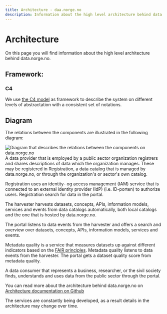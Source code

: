 ```yaml
---
title: Architecture - daa.norge.no
description: Information about the high level architecture behind data.norge.no.
---
```


# Architecture

<Ingress>
    On this page you will find information about the high level architecture behind data.norge.no.
</Ingress>

## Framework:

### C4

We use [the C4 model](https://c4model.com/) as framework to describe the system on different levels of abstractation with a consistent set of notations.

## Diagram

The relations between the components are illustrated in the following diagram:

![Diagram that describes the relations between the components on data.norge.no](https://raw.githubusercontent.com/Informasjonsforvaltning/architecture-documentation/refs/heads/main/generated/system.svg)
A data provider that is employed by a public sector organization registrers and shares descriptions of data which the organization manages.
These may be registered in Registration, a data catalog that is managed by data.norge.no, or through the organization's or sector's own catalog.

Registration uses an identity- og access management (IAM) service that is connected to an external identity provider (IdP) (i.e. ID-porten) to authorize users. Registration search for data in the portal.

The harvester harvests datasets, concepts, APIs, information models, services and events from data catalogs automatically, both local catalogs and the one that is hosted by data.norge.no.

The portal listens to data events from the harvester and offers a search and overview over datasets, concepts, APIs, information models, services and events.

Metadata quality is a service that measures datasets up against different indicators based on the [FAIR principles](https://www.go-fair.org/fair-principles/). Metadata quality listens to data events from the harvester.
The portal gets a dataset quality score from metadata quality.

A data consumer that represents a business, researcher, or the sivil society finds, understands and uses data from the public sector through the portal.

You can read more about the architecture behind data.norge.no on [Architecture documentation on Github](https://github.com/Informasjonsforvaltning/architecture-documentation/wiki/Architecture-documentation)

The services are constantly being developed, as a result details in the architecture may change over time.

